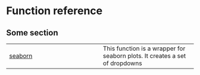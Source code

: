 # Function reference {.doc .doc-index}

## Some section



| | |
| --- | --- |
| [seaborn](seaborn.qmd#iplot.seaborn) | This function is a wrapper for seaborn plots. It creates a set of dropdowns  |